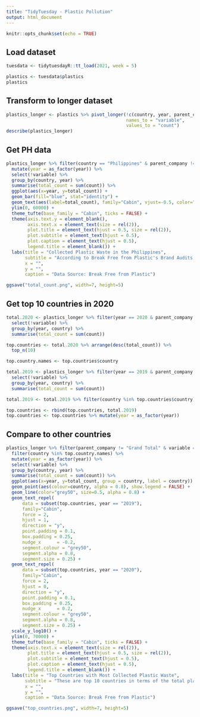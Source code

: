 ```yaml
---
title: "TidyTuesday - Plastic Pollution"
output: html_document
---
```


```r
knitr::opts_chunk$set(echo = TRUE)
```

## Load dataset

```r
tuesdata <- tidytuesdayR::tt_load(2021, week = 5)

plastics <- tuesdata$plastics
plastics
```

## Transform to longer dataset

```r
plastics_longer <- plastics %>% pivot_longer(!c(country, year, parent_company), 
                                             names_to = "variable", 
                                             values_to = "count") 
describe(plastics_longer)
```

## Get PH data

```r
plastics_longer %>% filter(country == "Philippines" & parent_company != "Grand Total" & variable == "grand_total") %>% 
  mutate(year = as_factor(year)) %>% 
  select(!variable) %>% 
  group_by(country, year) %>% 
  summarise(total_count = sum(count)) %>% 
  ggplot(aes(x=year, y=total_count)) +
  geom_bar(fill="blue", stat="identity") +
  geom_text(aes(label=total_count), family="Cabin", vjust=-0.5, color="black", size = 5) +
  ylim(0, 60000) +
  theme_tufte(base_family = "Cabin", ticks = FALSE) +
  theme(axis.text.y = element_blank(),
        axis.text.x = element_text(size = rel(2)),
        plot.title = element_text(hjust = 0.5, size = rel(2)),
        plot.subtitle = element_text(hjust = 0.5),
        plot.caption = element_text(hjust = 0.5),
        legend.title = element_blank()) +
  labs(title = "Collected Plastic Waste in the Philippines",
       subtitle = "According to Break Free from Plastic's Brand Audits, the number of brands and \nthe total amount of plastic waste continue to increase since 2019.",
       x = "", 
       y = "",
       caption = "Data Source: Break Free from Plastic")

ggsave("total_count.png", width=7, height=5)
```
## Get top 10 countries in 2020

```r
total.2020 <- plastics_longer %>% filter(year == 2020 & parent_company != "Grand Total" & variable == "grand_total") %>% 
  select(!variable) %>% 
  group_by(year, country) %>% 
  summarise(total_count = sum(count)) 

top.countries <- total.2020 %>% arrange(desc(total_count)) %>% 
  top_n(10) 

top.country.names <- top.countries$country

total.2019 <- plastics_longer %>% filter(year == 2019 & parent_company != "Grand Total" & variable == "grand_total") %>% 
  select(!variable) %>% 
  group_by(year, country) %>% 
  summarise(total_count = sum(count)) 

total.2019 <- total.2019 %>% filter(country %in% top.countries$country)

top.countries <- rbind(top.countries, total.2019)
top.countries <- top.countries %>% mutate(year = as_factor(year))
```



## Compare to other countries

```r
plastics_longer %>% filter(parent_company != "Grand Total" & variable == "grand_total") %>% 
  filter(country %in% top.country.names) %>% 
  mutate(year = as_factor(year)) %>% 
  select(!variable) %>% 
  group_by(country, year) %>% 
  summarise(total_count = sum(count)) %>% 
  ggplot(aes(x=year, y=total_count, group = country, label = country)) +
  geom_point(aes(colour=country, alpha = 0.8), show.legend = FALSE) +
  geom_line(color="grey50", size=0.5, alpha = 0.8) +
  geom_text_repel(
      data = subset(top.countries, year == "2019"),
      family="Cabin",
      force = 2,
      hjust = 1,
      direction = "y",
      point.padding = 0.1,
      box.padding = 0.25,
      nudge_x      = -0.2,
      segment.colour = "grey50",
      segment.alpha = 0.8,
      segment.size = 0.25) +
  geom_text_repel(
      data = subset(top.countries, year == "2020"),
      family="Cabin",
      force = 2,
      hjust = 0,
      direction = "y",
      point.padding = 0.1,
      box.padding = 0.25,
      nudge_x      = 0.2,
      segment.colour = "grey50",
      segment.alpha = 0.8,
      segment.size = 0.25) +
  scale_y_log10() +
  ylim(0, 70000) +
  theme_tufte(base_family = "Cabin", ticks = FALSE) +
  theme(axis.text.x = element_text(size = rel(2)),
        plot.title = element_text(hjust = 0.5, size = rel(2)),
        plot.subtitle = element_text(hjust = 0.5),
        plot.caption = element_text(hjust = 0.5),
        legend.title = element_blank()) +
  labs(title = "Top Countries with Most Collected Plastic Waste",
       subtitle = "These are top 10 countries in terms of the total plastic waste collected ",
       x = "", 
       y = "",
       caption = "Data Source: Break Free from Plastic")

ggsave("top_countries.png", width=7, height=5)
```


